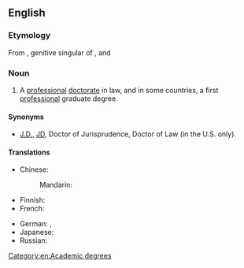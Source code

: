 ==English==

===Etymology===
From {{etyl|la|en}} {{term|juris||lang=la}}, genitive singular of {{term|jus||lang=la|law}}, and {{term|doctor||lang=la|teacher}}

===Noun===
{{wikipedia}}
{{en-noun|head=[[juris|Juris]] [[Doctor]]}}

# A [[professional]] [[doctorate]] in law, and in some countries, a first [[professional]] graduate degree. 

====Synonyms====
* [[J.D.]], [[JD]], Doctor of Jurisprudence, Doctor of Law (in the U.S. only).

====Translations====
{{trans-top|professional doctorate in law}}
* Chinese:
*: Mandarin: {{t|cmn|法律博士|tr=fǎlǜ bóshì|sc=Hani}}
* Finnish: {{t|fi|oikeustieteen tohtori}}
* French: {{t|fr|docteur en droit|m}}
{{trans-mid}}
* German: {{qualifier|USA}} {{t|de|Juris Doctor|m}}, {{t|de|Doktor der Rechte|m}}
* Japanese: {{t|ja|法務博士|tr=ほうむはくし, hōmu hakushi|sc=Jpan}}
* Russian: {{t|ru|до́ктор юриди́ческих нау́к|m}}
{{trans-bottom}}

[[Category:en:Academic degrees]]
